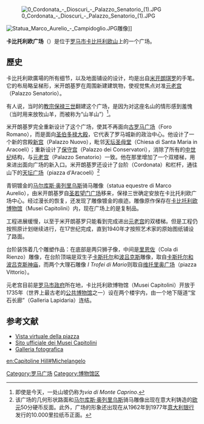 {{NoteTA
|G1=人名
}}
{{coord|41.890873|N|12.483988|E|type:mountain|display=title}}
[[File:0_Cordonata_-_Dioscuri_-_Palazzo_Senatorio_(1).JPG|thumb]]

[[File:Statua_Marco_Aurelio_-_Campidoglio.JPG|thumb]]雕像]]

'''卡比托利欧广场'''（{{lang-it|Piazza del Campidoglio}}）是位于[[罗马市|罗马市]][[卡比托利欧山|卡比托利欧山]]上的一个广场。

== 歷史 ==
卡比托利歐廣場的所有细节，以及地面铺设的设计，均是出自[[米开朗琪罗|米开朗琪罗]]的手笔。它的布局略呈梯形，米开朗基罗在周围新建建筑物，使视觉焦点对准[[元老宫|元老宫]]（Palazzo Senatorio）。

有人说，当时的[[教宗|教宗]][[保禄三世|保禄三世]]翻建这个广场，是因为对这座名山的情形感到羞愧（当时用来放牧山羊，而被称为“山羊山”）<ref>即使是今天，一处山坡仍称为''via di Monte Caprino''.</ref>。

米开朗基罗完全重新设计了这个广场，使其不再面向[[古罗马广场|古罗马广场]]（Foro Romano），而是面向[[圣伯多禄大殿|圣伯多禄大殿]]，它代表了罗马城新的政治中心。他设计了一个新的宫殿[[新宫|新宫]]（Palazzo Nuovo），毗邻[[天坛圣母堂|天坛圣母堂]]（Chiesa di Santa Maria in Aracoeli）；重新设计了[[保守宫|保守宫]]（Palazzo dei Conservatori），消除了所有的[[中世纪|中世纪]]结构，与[[元老宫|元老宫]]（Palazzo Senatorio）一致。他在那里增加了一个双楼梯，用来进出面向广场的新入口。米开朗基罗还设计了台阶（Cordonata）和栏杆，通往山下的[[天坛广场|天坛广场]]（piazza d'Aracoeli）<ref>该广场的几何形状路面和[[马尔库斯·奥列里乌斯|马尔库斯·奥列里乌斯]]骑马雕像出现在意大利铸造的[[欧元|欧元]]50分硬币反面。此外，广场的形象还出现在从1962年到1977年[[意大利银行|意大利银行]]发行的10.000里拉纸币正面。</ref> 



青铜镀金的[[马尔库斯·奥列里乌斯|马尔库斯·奥列里乌斯]]骑马雕像（statua equestre di Marco Aurelio），由米开朗基罗自[[圣若望门广场|圣若望门广场]]移来，保禄三世确定安放在卡比托利欧广场中心。经过漫长的恢复，还发现了雕像镀金的痕迹。雕像原作保存在[[卡比托利欧博物馆|卡比托利欧博物馆]]（Musei Capitolini）内，现在广场上的是复制品。

工程进展缓慢，以至于米开朗基罗只能看到完成进出[[元老宫|元老宫]]的双楼梯。但是工程仍按照原计划继续进行，在17世纪完成，直到1940年才按照艺术家的原始图纸铺设了路面。

台阶装饰着几个雕塑作品：在底部是两只狮子像，中间是[[里恩佐|里恩佐]]（Cola di Rienzo）雕像，在台阶顶端是双生子[[卡斯托尔|卡斯托尔]]和[[波吕克斯|波吕克斯]]雕像，取自[[卡斯托尔和波吕克斯神庙|卡斯托尔和波吕克斯神庙]]，而两个大理石雕像 ''I Trofei di Mario''则取自[[维托里奥广场|维托里奥广场]]（piazza Vittorio）。

元老宫目前是[[罗马市政府|罗马市政府]]所在地，卡比托利欧博物馆（Musei Capitolini）开放于1735年（世界上最古老的[[公共博物馆|公共博物馆]]之一）设在两个楼宇内，由一个地下隧道“宝石长廊”（Galleria Lapidaria）连结。

== 参考文献 ==
<references />
* [http://www.compart-multimedia.com/virtuale/it/roma/monumenti/roma_rinascimentale/piazza_del_campidoglio.htm Vista virtuale della piazza]{{Wayback|url=http://www.compart-multimedia.com/virtuale/it/roma/monumenti/roma_rinascimentale/piazza_del_campidoglio.htm |date=20080820072008 }}
* [http://www.museicapitolini.org/ Sito ufficiale dei Musei Capitolini]{{Wayback|url=http://www.museicapitolini.org/ |date=20110217001441 }}
* [http://www.giovannirinaldi.it/page/rome/campidoglio/index.htm Galleria fotografica]{{Wayback|url=http://www.giovannirinaldi.it/page/rome/campidoglio/index.htm |date=20090803003800 }}

[[Category:罗马广场|Category:罗马广场]]
[[Category:博物馆区|Category:博物馆区]]
[[en:Capitoline_Hill#Michelangelo|en:Capitoline Hill#Michelangelo]]